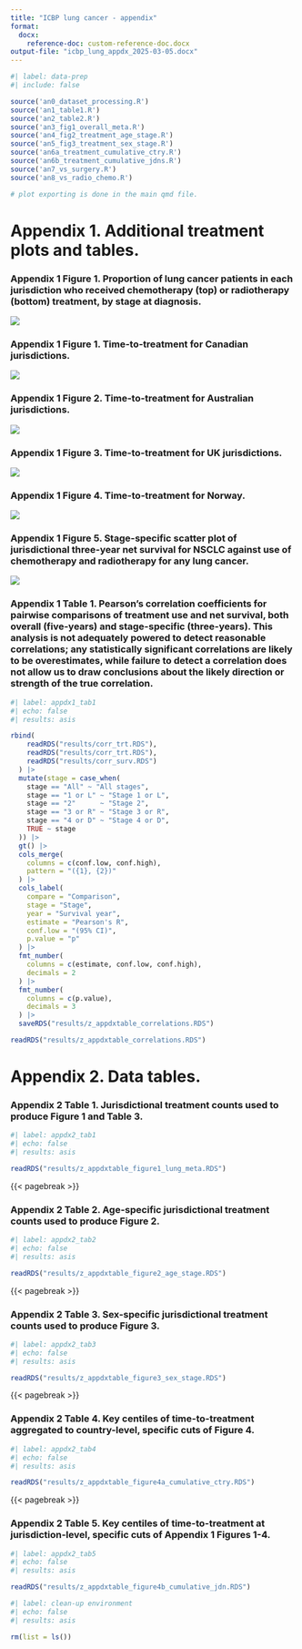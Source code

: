 ---
title: "ICBP lung cancer - appendix"
format: 
  docx: 
    reference-doc: custom-reference-doc.docx
output-file: "icbp_lung_appdx_2025-03-05.docx"
---

```{r}
#| label: data-prep
#| include: false

source('an0_dataset_processing.R')
source('an1_table1.R')
source('an2_table2.R')
source('an3_fig1_overall_meta.R')
source('an4_fig2_treatment_age_stage.R')
source('an5_fig3_treatment_sex_stage.R')
source('an6a_treatment_cumulative_ctry.R')
source('an6b_treatment_cumulative_jdns.R')
source('an7_vs_surgery.R')
source('an8_vs_radio_chemo.R')

# plot exporting is done in the main qmd file.

```

# Appendix 1. Additional treatment plots and tables.


###  Appendix 1 Figure 1. Proportion of lung cancer patients in each jurisdiction who received chemotherapy (top) or radiotherapy (bottom) treatment, by stage at diagnosis.
![](results/figure1_appendix_lung_meta.png) 


###  Appendix 1 Figure 1. Time-to-treatment for Canadian jurisdictions.
![](results/figure4b_cumulative_jdn_canada.png) 

###  Appendix 1 Figure 2. Time-to-treatment for Australian jurisdictions.
![](results/figure4b_cumulative_jdn_australia.png) 

###  Appendix 1 Figure 3. Time-to-treatment for UK jurisdictions.
![](results/figure4b_cumulative_jdn_uk.png) 

###  Appendix 1 Figure 4. Time-to-treatment for Norway.
![](results/figure4b_cumulative_jdn_norway.png) 


###  Appendix 1 Figure 5. Stage-specific scatter plot of jurisdictional three-year net survival for NSCLC against use of chemotherapy and radiotherapy for any lung cancer.
![](results/figure7b_trt_vs_surv_stagespec.png) 


###  Appendix 1 Table 1. Pearson's correlation coefficients for pairwise comparisons of treatment use and net survival, both overall (five-years) and stage-specific (three-years). This analysis is not adequately powered to detect reasonable correlations; any statistically significant correlations are likely to be overestimates, while failure to detect a correlation does not allow us to draw conclusions about the likely direction or strength of the true correlation.
```{r}
#| label: appdx1_tab1
#| echo: false
#| results: asis

rbind(
    readRDS("results/corr_trt.RDS"),
    readRDS("results/corr_trt.RDS"),
    readRDS("results/corr_surv.RDS")
  ) |>
  mutate(stage = case_when(
    stage == "All" ~ "All stages",
    stage == "1 or L" ~ "Stage 1 or L",
    stage == "2"      ~ "Stage 2",
    stage == "3 or R" ~ "Stage 3 or R",
    stage == "4 or D" ~ "Stage 4 or D",
    TRUE ~ stage
  )) |>
  gt() |>
  cols_merge(
    columns = c(conf.low, conf.high),
    pattern = "({1}, {2})"
  ) |>
  cols_label(
    compare = "Comparison",
    stage = "Stage",
    year = "Survival year",
    estimate = "Pearson's R",
    conf.low = "(95% CI)",
    p.value = "p"
  ) |>
  fmt_number(
    columns = c(estimate, conf.low, conf.high),
    decimals = 2
  ) |>
  fmt_number(
    columns = c(p.value),
    decimals = 3
  ) |>
  saveRDS("results/z_appdxtable_correlations.RDS")

readRDS("results/z_appdxtable_correlations.RDS") 

```

# Appendix 2. Data tables.

### Appendix 2 Table 1. Jurisdictional treatment counts used to produce Figure 1 and Table 3.

```{r}
#| label: appdx2_tab1
#| echo: false
#| results: asis

readRDS("results/z_appdxtable_figure1_lung_meta.RDS") 
```

{{< pagebreak >}}

### Appendix 2 Table 2. Age-specific jurisdictional treatment counts used to produce Figure 2.
```{r}
#| label: appdx2_tab2
#| echo: false
#| results: asis

readRDS("results/z_appdxtable_figure2_age_stage.RDS") 
```

{{< pagebreak >}}

### Appendix 2 Table 3. Sex-specific jurisdictional treatment counts used to produce Figure 3.
```{r}
#| label: appdx2_tab3
#| echo: false
#| results: asis

readRDS("results/z_appdxtable_figure3_sex_stage.RDS") 
```

{{< pagebreak >}}


### Appendix 2 Table 4. Key centiles of time-to-treatment aggregated to country-level, specific cuts of Figure 4.
```{r}
#| label: appdx2_tab4
#| echo: false
#| results: asis

readRDS("results/z_appdxtable_figure4a_cumulative_ctry.RDS") 
```

{{< pagebreak >}}

### Appendix 2 Table 5. Key centiles of time-to-treatment at jurisdiction-level, specific cuts of Appendix 1 Figures 1-4.
```{r}
#| label: appdx2_tab5
#| echo: false
#| results: asis

readRDS("results/z_appdxtable_figure4b_cumulative_jdn.RDS") 
```


```{r}
#| label: clean-up environment
#| echo: false
#| results: asis

rm(list = ls())
```
